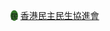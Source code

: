 <span style="height:{{{1|20px}}}; width:{{{1|20px}}};text-align:center; font-size:85%; color:{{Party meta/color/民協}}; display:inline-block; background:#337429;border-radius:50%">民</span>&nbsp;[[香港民主民生協進會]]<noinclude>
{{Documentation}}
[[Category:香港政党标示模板|{{PAGENAME}}]]
</noinclude>
